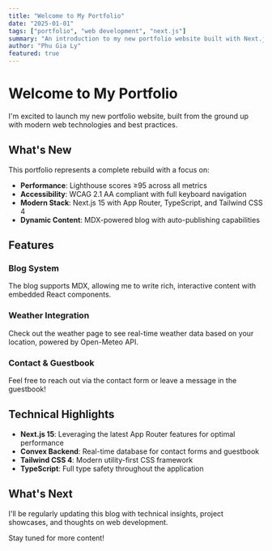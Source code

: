 ```yaml
---
title: "Welcome to My Portfolio"
date: "2025-01-01"
tags: ["portfolio", "web development", "next.js"]
summary: "An introduction to my new portfolio website built with Next.js 15, featuring modern design and cutting-edge web technologies."
author: "Phu Gia Ly"
featured: true
---
```


# Welcome to My Portfolio

I'm excited to launch my new portfolio website, built from the ground up with modern web technologies and best practices.

## What's New

This portfolio represents a complete rebuild with a focus on:

- **Performance**: Lighthouse scores ≥95 across all metrics
- **Accessibility**: WCAG 2.1 AA compliant with full keyboard navigation
- **Modern Stack**: Next.js 15 with App Router, TypeScript, and Tailwind CSS 4
- **Dynamic Content**: MDX-powered blog with auto-publishing capabilities

## Features

### Blog System
The blog supports MDX, allowing me to write rich, interactive content with embedded React components.

### Weather Integration
Check out the weather page to see real-time weather data based on your location, powered by Open-Meteo API.

### Contact & Guestbook
Feel free to reach out via the contact form or leave a message in the guestbook!

## Technical Highlights

- **Next.js 15**: Leveraging the latest App Router features for optimal performance
- **Convex Backend**: Real-time database for contact forms and guestbook
- **Tailwind CSS 4**: Modern utility-first CSS framework
- **TypeScript**: Full type safety throughout the application

## What's Next

I'll be regularly updating this blog with technical insights, project showcases, and thoughts on web development.

Stay tuned for more content!

